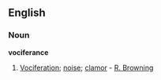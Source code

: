 ==English==
===Noun===
'''vociferance'''
# {{rare}} [[Vociferation]]; [[noise]]; [[clamor]] - [[R. Browning]]
